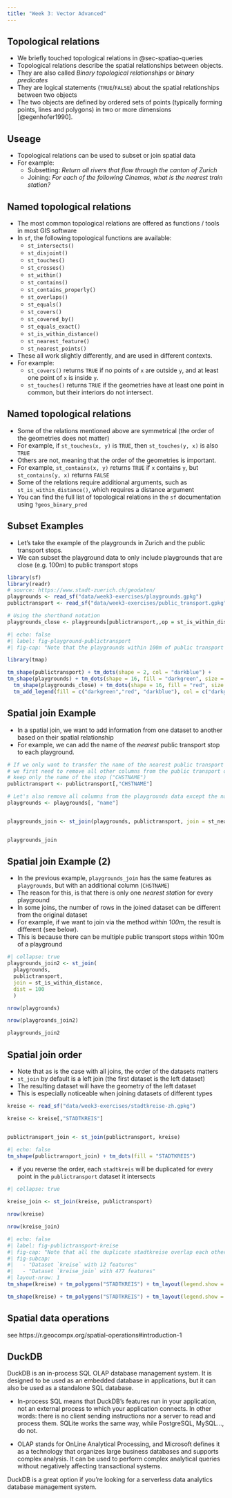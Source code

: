 ```yaml
---
title: "Week 3: Vector Advanced" 
---
```


## Topological relations

- We briefly touched topological relations in @sec-spatiao-queries
- Topological relations describe the spatial relationships between objects. 
- They are also called *Binary topological relationships* or *binary predicates*
- They are logical statements (`TRUE`/`FALSE`) about the spatial relationships between two objects
- The two objects are defined by ordered sets of points (typically forming points, lines and polygons) in two or more dimensions [@egenhofer1990]. 


## Useage

- Topological relations can be used to subset or join spatial data
- For example:
  - Subsetting: *Return all rivers that flow through the canton of Zurich*
  - Joining: *For each of the following Cinemas, what is the nearest train station?*

## Named topological relations

- The most common topological relations are offered as functions / tools in most GIS software
- In `sf`, the following topological functions are available:
  - `st_intersects()`
  - `st_disjoint()`
  - `st_touches()`
  - `st_crosses()`
  - `st_within()`
  - `st_contains()`
  - `st_contains_properly()`
  - `st_overlaps()`
  - `st_equals()`
  - `st_covers()`
  - `st_covered_by()`
  - `st_equals_exact()`
  - `st_is_within_distance()`
  - `st_nearest_feature()`
  - `st_nearest_points()`
- These all work slightly differently, and are used in different contexts.
- For example: 
  - `st_covers()` returns `TRUE` if no points of `x` are outside `y`, and at least one point of `x` is inside `y`.
  - `st_touches()` returns `TRUE` if the geometries have at least one point in common, but their interiors do not intersect.
  

## Named topological relations

- Some of the relations mentioned above are symmetrical (the order of the geometries does not matter)
- For example, if `st_touches(x, y)` is `TRUE`, then `st_touches(y, x)` is also `TRUE`
- Others are not, meaning that the order of the geometries is important. 
- For example, `st_contains(x, y)` returns `TRUE` if `x` contains `y`, but `st_contains(y, x)` returns `FALSE`
- Some of the relations require additional arguments, such as `st_is_within_distance()`, which requires a distance argument
- You can find the full list of topological relations in the `sf` documentation using `?geos_binary_pred`


  
## Subset Examples

- Let's take the example of the playgrounds in Zurich and the public transport stops. 
- We can subset the playground data to only include playgrounds that are close (e.g. 100m) to public transport stops


```r
library(sf)
library(readr)
# source: https://www.stadt-zuerich.ch/geodaten/
playgrounds <- read_sf("data/week3-exercises/playgrounds.gpkg")
publictransport <- read_sf("data/week3-exercises/public_transport.gpkg")

# Using the shorthand notation
playgrounds_close <- playgrounds[publictransport,,op = st_is_within_distance, dist = 100]

```


```r
#| echo: false
#| label: fig-playground-publictransport
#| fig-cap: "Note that the playgrounds within 100m of public transport (red dots) are a *subset* of all the playgrounds"

library(tmap)  

tm_shape(publictransport) + tm_dots(shape = 2, col = "darkblue") +
tm_shape(playgrounds) + tm_dots(shape = 16, fill = "darkgreen", size = .5)  +
  tm_shape(playgrounds_close) + tm_dots(shape = 16, fill = "red", size = .5) +
  tm_add_legend(fill = c("darkgreen","red", "darkblue"), col = c("darkgreen", "red", "darkblue"), shape = c(16,16, 2),labels = c("Playgrounds", "Playgrounds within 100m", "Public Transport")) 


```



## Spatial join Example

- In a spatial join, we want to add information from one dataset to another based on their spatial relationship
- For example, we can add the name of the *nearest* public transport stop to each playground.


```r

# If we only want to transfer the name of the nearest public transport stop,
# we first need to remove all other columns from the public transport data and 
# keep only the name of the stop ("CHSTNAME")
publictransport <- publictransport[,"CHSTNAME"]

# Let's also remove all columns from the playgrounds data except the name
playgrounds <- playgrounds[, "name"]


playgrounds_join <- st_join(playgrounds, publictransport, join = st_nearest_feature)


playgrounds_join

```


## Spatial join Example (2)

- In the previous example, `playgrounds_join` has the same features as `playgrounds`, but with an additional column (`CHSTNAME`)
- The reason for this, is that there is only one *nearest station* for every playground
- In some joins, the number of rows in the joined dataset can be different from the original dataset
- For example, if we want to join via the method *within 100m*, the result is different (see below). 
- This is because there can be multiple public transport stops within 100m of a playground


```r
#| collapse: true
playgrounds_join2 <- st_join(
  playgrounds, 
  publictransport, 
  join = st_is_within_distance, 
  dist = 100
  )

nrow(playgrounds)

nrow(playgrounds_join2)

playgrounds_join2
```


## Spatial join order

- Note that as is the case with all joins, the order of the datasets matters
- `st_join` by default is a left join (the first dataset is the left dataset)
- The resulting dataset will have the geometry of the left dataset
- This is especially noticeable when joining datasets of different types

```r

kreise <- read_sf("data/week3-exercises/stadtkreise-zh.gpkg")

kreise <- kreise[,"STADTKREIS"]


publictransport_join <- st_join(publictransport, kreise)
```

```r
#| echo: false
tm_shape(publictransport_join) + tm_dots(fill = "STADTKREIS")
```

- if you reverse the order, each `stadtkreis` will be duplicated for every point in the `publictransport` dataset it intersects

```r
#| collapse: true

kreise_join <- st_join(kreise, publictransport)

nrow(kreise)

nrow(kreise_join)
```


```r
#| echo: false
#| label: fig-publictransport-kreise
#| fig-cap: "Note that all the duplicate stadtkreise overlap each other, so when you visualize the data, the issue is not noticeable"
#| fig-subcap: 
#|   - "Dataset `kreise` with 12 features"
#|   - "Dataset `kreise_join` with 477 features"
#| layout-nrow: 1
tm_shape(kreise) + tm_polygons("STADTKREIS") + tm_layout(legend.show = FALSE)

tm_shape(kreise) + tm_polygons("STADTKREIS") + tm_layout(legend.show = FALSE)

```






  





## Spatial data operations

see https://r.geocompx.org/spatial-operations#introduction-1




## DuckDB

DuckDB is an in-process SQL OLAP database management system. It is designed to be used as an embedded database in applications, but it can also be used as a standalone SQL database.

- In-process SQL means that DuckDB’s features run in your application, not an external process to which your application connects. In other words: there is no client sending instructions nor a server to read and process them. SQLite works the same way, while PostgreSQL, MySQL…, do not.

- OLAP stands for OnLine Analytical Processing, and Microsoft defines it as a technology that organizes large business databases and supports complex analysis. It can be used to perform complex analytical queries without negatively affecting transactional systems.

DuckDB is a great option if you’re looking for a serverless data analytics database management system.
